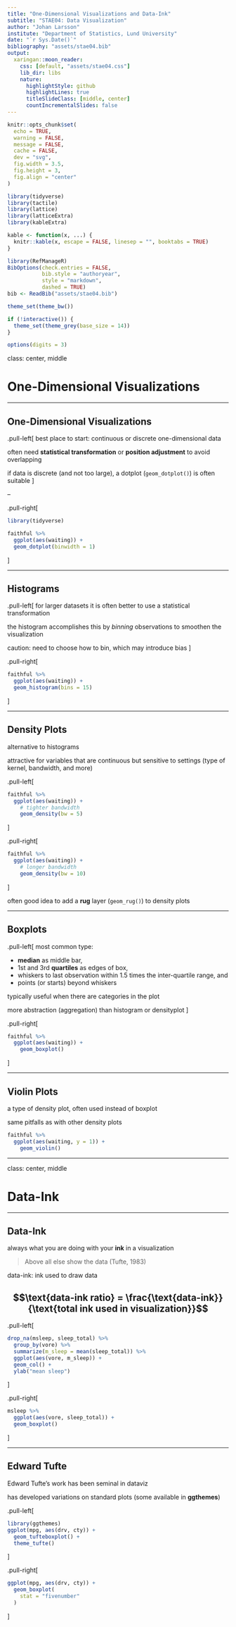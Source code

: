 ```yaml
---
title: "One-Dimensional Visualizations and Data-Ink"
subtitle: "STAE04: Data Visualization"
author: "Johan Larsson"
institute: "Department of Statistics, Lund University"
date: "`r Sys.Date()`"
bibliography: "assets/stae04.bib"
output:
  xaringan::moon_reader:
    css: [default, "assets/stae04.css"]
    lib_dir: libs
    nature:
      highlightStyle: github
      highlightLines: true
      titleSlideClass: [middle, center]
      countIncrementalSlides: false
---
```


```r
knitr::opts_chunk$set(
  echo = TRUE,
  warning = FALSE,
  message = FALSE,
  cache = FALSE,
  dev = "svg",
  fig.width = 3.5,
  fig.height = 3,
  fig.align = "center"
)

library(tidyverse)
library(tactile)
library(lattice)
library(latticeExtra)
library(kableExtra)

kable <- function(x, ...) {
  knitr::kable(x, escape = FALSE, linesep = "", booktabs = TRUE)
}

library(RefManageR)
BibOptions(check.entries = FALSE, 
           bib.style = "authoryear",
           style = "markdown",
           dashed = TRUE)
bib <- ReadBib("assets/stae04.bib")

theme_set(theme_bw())

if (!interactive()) {
  theme_set(theme_grey(base_size = 14))
}

options(digits = 3)
```

class: center, middle

# One-Dimensional Visualizations

---

## One-Dimensional Visualizations 

.pull-left[
best place to start: continuous or discrete one-dimensional data

often need **statistical transformation** or **position adjustment**
to avoid overlapping

if data is discrete (and not too large), a dotplot (`geom_dotplot()`) is often suitable
]

--

.pull-right[
```r
library(tidyverse)

faithful %>%
  ggplot(aes(waiting)) +
  geom_dotplot(binwidth = 1)
```

]

---

## Histograms

.pull-left[
for larger datasets it is often better to
use a statistical transformation

the histogram accomplishes this by *binning* observations to smoothen
the visualization

caution: need to choose how to bin, which may introduce bias
]

.pull-right[
```r
faithful %>%
  ggplot(aes(waiting)) +
  geom_histogram(bins = 15)
```

]

---

## Density Plots

alternative to histograms

attractive for variables that are continuous but sensitive to settings (type of kernel, bandwidth, and more)

.pull-left[
```r
faithful %>%
  ggplot(aes(waiting)) +
    # tighter bandwidth
    geom_density(bw = 5)
```
]

.pull-right[
```r
faithful %>%
  ggplot(aes(waiting)) +
    # longer bandwidth
    geom_density(bw = 10)
```
]

often good idea to add a **rug** layer (`geom_rug()`) to density plots

---

## Boxplots

.pull-left[
most common type:

  - **median** as middle bar, 
  - 1st and 3rd **quartiles** as edges of box,
  - whiskers to last observation within 1.5 times the
    inter-quartile range, and
  - points (or starts) beyond whiskers

typically useful when there are categories in the plot

more abstraction (aggregation) than histogram or densityplot
]

.pull-right[
```r
faithful %>%
  ggplot(aes(waiting)) +
    geom_boxplot()
```
]

---

## Violin Plots

a type of density plot, often used instead of boxplot

same pitfalls as with other density plots

```r
faithful %>%
  ggplot(aes(waiting, y = 1)) +
    geom_violin()
```

---

class: center, middle

# Data-Ink

---

## Data-Ink

always what you are doing with your **ink** in a visualization

> Above all else show the data (Tufte, 1983)

data-ink: ink used to draw data

$$\text{data-ink ratio} = \frac{\text{data-ink}}{\text{total ink used in visualization}}$$
--

.pull-left[
```r
drop_na(msleep, sleep_total) %>%
  group_by(vore) %>%
  summarize(m_sleep = mean(sleep_total)) %>%
  ggplot(aes(vore, m_sleep)) +
  geom_col() +
  ylab("mean sleep")
```
]

.pull-right[
```r
msleep %>%
  ggplot(aes(vore, sleep_total)) +
  geom_boxplot()
```
]

---

## Edward Tufte

Edward Tufte's work has been seminal in dataviz

has developed variations on standard plots (some available in **ggthemes**)

.pull-left[
```r
library(ggthemes)
ggplot(mpg, aes(drv, cty)) +
  geom_tufteboxplot() +
  theme_tufte()
```
]

.pull-right[
```r
ggplot(mpg, aes(drv, cty)) +
  geom_boxplot(
    stat = "fivenumber"
  )
```
]
